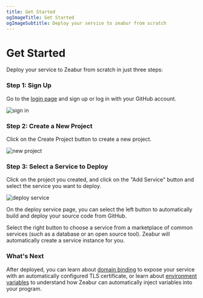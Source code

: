 ```yaml
---
title: Get Started
ogImageTitle: Get Started
ogImageSubtitle: Deploy your service to zeabur from scratch
---
```


# Get Started

Deploy your service to Zeabur from scratch in just three steps:

### Step 1: Sign Up

Go to the [login page](https://dash.zeabur.com/login) and sign up or log in with your GitHub account.

![sign in](/sign-in-screenshot.png)

### Step 2: Create a New Project

Click on the Create Project button to create a new project.

![new project](/create-project-screenshot.png)

### Step 3: Select a Service to Deploy

Click on the project you created, and click on the "Add Service" button and select the service you want to deploy.

![deploy service](/deploy-service-screenshot.png)

On the deploy service page, you can select the left button to automatically build and deploy your source code from GitHub.

Select the right button to choose a service from a marketplace of common services (such as a database or an open source tool). Zeabur will automatically create a service instance for you.

### What's Next

After deployed, you can learn about [domain binding](/en-US/deploy/domain-binding) to expose your service with an automatically configured TLS certificate, or learn about [environment variables](/en-US/environment/variables) to understand how Zeabur can automatically inject variables into your program.
